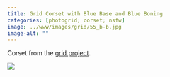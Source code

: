 ```yaml
---
title: Grid Corset with Blue Base and Blue Boning
categories: [photogrid; corset; nsfw]
image: ../www/images/grid/55_b-b.jpg
image-alt: ""
---
```


Corset from the [grid project](/posts/2025-01-27_grid-project.html).

![](../www/images/grid/55_b-b.jpg)

